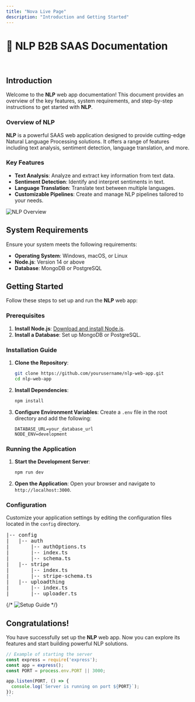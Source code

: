 ```yaml
---
title: "Nova Live Page"
description: "Introduction and Getting Started"
---
```



# 🌟 **NLP B2B SAAS Documentation**
<br/>

## **Introduction**

Welcome to the **NLP** web app documentation! This document provides an overview of the key features, system requirements, and step-by-step instructions to get started with **NLP**.

### **Overview of NLP**

**NLP** is a powerful SAAS web application designed to provide cutting-edge Natural Language Processing solutions. It offers a range of features including text analysis, sentiment detection, language translation, and more.

### **Key Features**

- **Text Analysis**: Analyze and extract key information from text data.
- **Sentiment Detection**: Identify and interpret sentiments in text.
- **Language Translation**: Translate text between multiple languages.
- **Customizable Pipelines**: Create and manage NLP pipelines tailored to your needs.

<img src="../../../../public/preview.png" alt="NLP Overview" class="center" />

## **System Requirements**

Ensure your system meets the following requirements:

- **Operating System**: Windows, macOS, or Linux
- **Node.js**: Version 14 or above
- **Database**: MongoDB or PostgreSQL

## **Getting Started**

Follow these steps to set up and run the **NLP** web app:

### **Prerequisites**

1. **Install Node.js**: [Download and install Node.js](https://nodejs.org/).
2. **Install a Database**: Set up MongoDB or PostgreSQL.

### **Installation Guide**

1. **Clone the Repository**:
    ```bash
    git clone https://github.com/yourusername/nlp-web-app.git
    cd nlp-web-app
    ```

2. **Install Dependencies**:
    ```bash
    npm install
    ```

3. **Configure Environment Variables**:
    Create a `.env` file in the root directory and add the following:
    ```env
    DATABASE_URL=your_database_url
    NODE_ENV=development
    ```

### **Running the Application**

1. **Start the Development Server**:
    ```bash
    npm run dev
    ```

2. **Open the Application**:
    Open your browser and navigate to `http://localhost:3000`.

### **Configuration**

Customize your application settings by editing the configuration files located in the `config` directory.

<pre class="code-block">
|-- config
|   |-- auth
|       |-- authOptions.ts
|       |-- index.ts
|       |-- schema.ts
|   |-- stripe
|       |-- index.ts
|       |-- stripe-schema.ts
|   |-- uploadthing
|       |-- index.ts
|       |-- uploader.ts
</pre>

{/* <Image src="/public/setup-guide.png" alt="Setup Guide" class="center" />  */}

## **Congratulations!**

You have successfully set up the **NLP** web app. Now you can explore its features and start building powerful NLP solutions.

```js
// Example of starting the server
const express = require('express');
const app = express();
const PORT = process.env.PORT || 3000;

app.listen(PORT, () => {
  console.log(`Server is running on port ${PORT}`);
});
``
